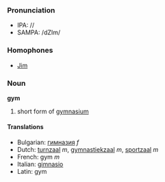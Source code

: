 ===Pronunciation===
*IPA: //
*SAMPA: /dZIm/

=== Homophones ===
*[[Jim]]

=== Noun ===
'''gym'''

#short form of [[gymnasium]]

====Translations====
*Bulgarian: [[гимназия]] ''f''
*Dutch: [[turnzaal]] ''m'', [[gymnastiekzaal]] ''m'', [[sportzaal]] ''m''
*French: gym ''m''
*Italian: [[gimnasio]]
*Latin: gym